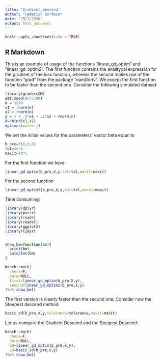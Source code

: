 ```yaml
---
title: "Gradient_descend"
author: "Federico Cortese"
date: "15/7/2020"
output: html_document
---
```


```r
knitr::opts_chunk$set(echo = TRUE)
```

## R Markdown

This is an example of usage of the functions "linear_gd_optim" and "linear_gd_optim2". The first function contains the analitycal expression for the gradient of the loss function, whereas the second makes use of the function "grad" from the package "numDeriv".
We except the first function to be faster than the second one.
Consider the following simulated dataset:

```r
library(gradescCM)
set.seed(8675309)
n = 1000
x1 = rnorm(n)
x2 = rnorm(n)
y = 1 + .5*x1 + .2*x2 + rnorm(n)
X=cbind(x1,x2)
options(warn=-1)
```

We set the initial values for the parameters' vector beta equal to


```r
b_pre=c(0,0,0)
tol=1e-6
maxit=10^5

```

For the first function we have

```r
linear_gd_optim(b_pre,X,y,tol=tol,maxit=maxit)

```

For the second function
```r
linear_gd_optim2(b_pre,X,y,tol=tol,maxit=maxit)

```


Time consuming: 
```r
library(dplyr)
library(purrr)
library(readr)
library(readxl)
library(ggplot2)
library(tidyr)


show_bm=function(bm){
  print(bm)
  autoplot(bm)
}

bench::mark(
  check=F,
  bare=NULL,
  first=linear_gd_optim(b_pre,X,y),
  second=linear_gd_optim2(b_pre,X,y)
)%>% show_bm()

```

The first version is clearly faster then the second one. 
Consider now the Steepest descend method

```r
basic_sd(b_pre,X,y,tolerance=tolerance,maxit=maxit)

```

Let us compare the Gradient Descend and the Steepest Descend:

```r
bench::mark(
  check=F,
  bare=NULL,
  GD=linear_gd_optim(b_pre,X,y),
  SD=basic_sd(b_pre,X,y)
)%>% show_bm()

```


